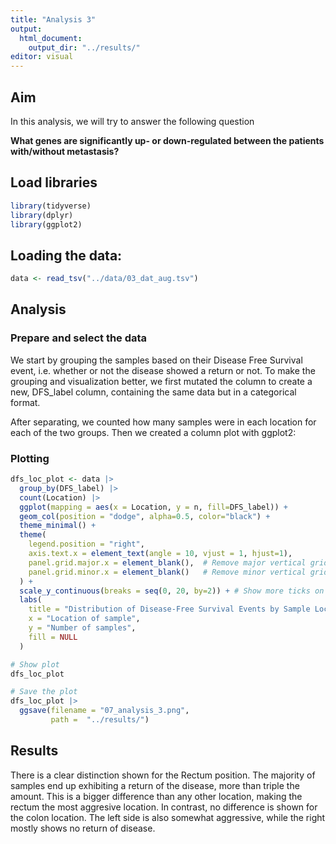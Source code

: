 ```yaml
---
title: "Analysis 3"
output:
  html_document:
    output_dir: "../results/"
editor: visual
---
```


## Aim

In this analysis, we will try to answer the following question

**What genes are significantly up- or down-regulated between the patients with/without metastasis?**

## Load libraries

```r
library(tidyverse)
library(dplyr)
library(ggplot2)
```

## Loading the data:

```r
data <- read_tsv("../data/03_dat_aug.tsv")
```

## Analysis

### Prepare and select the data

We start by grouping the samples based on their Disease Free Survival event, i.e. whether or not the disease showed a return or not. To make the grouping and visualization better, we first mutated the column to create a new, DFS_label column, containing the same data but in a categorical format.

After separating, we counted how many samples were in each location for each of the two groups. Then we created a column plot with ggplot2:

### Plotting

```r
dfs_loc_plot <- data |>
  group_by(DFS_label) |>
  count(Location) |>
  ggplot(mapping = aes(x = Location, y = n, fill=DFS_label)) +
  geom_col(position = "dodge", alpha=0.5, color="black") +
  theme_minimal() +
  theme(
    legend.position = "right",
    axis.text.x = element_text(angle = 10, vjust = 1, hjust=1),
    panel.grid.major.x = element_blank(),  # Remove major vertical grid lines for a cleaner graph
    panel.grid.minor.x = element_blank()   # Remove minor vertical grid lines for a cleaner graph
  ) +
  scale_y_continuous(breaks = seq(0, 20, by=2)) + # Show more ticks on the y axis to make the graph easier to read
  labs(
    title = "Distribution of Disease-Free Survival Events by Sample Location",
    x = "Location of sample",
    y = "Number of samples",
    fill = NULL
  )

# Show plot
dfs_loc_plot
```

```r
# Save the plot
dfs_loc_plot |> 
  ggsave(filename = "07_analysis_3.png",
         path =  "../results/")
```

## Results

There is a clear distinction shown for the Rectum position. The majority of samples end up exhibiting a return of the disease, more than triple the amount. This is a bigger difference than any other location, making the rectum the most aggresive location. In contrast, no difference is shown for the colon location. The left side is also somewhat aggressive, while the right mostly shows no return of disease.

